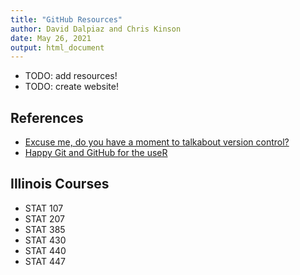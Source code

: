```yaml
---
title: "GitHub Resources"
author: David Dalpiaz and Chris Kinson
date: May 26, 2021
output: html_document
---
```


- TODO: add resources!
- TODO: create website!

## References

- [Excuse me, do you have a moment to talkabout version control?](https://peerj.com/preprints/3159.pdf)
- [Happy Git and GitHub for the useR](https://happygitwithr.com/)

## Illinois Courses

- STAT 107
- STAT 207
- STAT 385
- STAT 430
- STAT 440
- STAT 447
